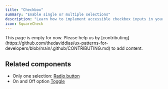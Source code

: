 ```yaml
---
title: "Checkbox"
summary: "Enable single or multiple selections"
description: "Learn how to implement accessible checkbox inputs in your web applications. Discover best practices for multiple selection controls, states handling, and accessibility."
icon: SquareCheck
---
```



<GuidesBanner 
  title="Checkbox vs Radio vs Dropdown?"
  description="Compare selection patterns to make the right choice"
  guidePath="/pattern-guide/input-selection-guide"
/>

<Callout type="warning">
  This page is empty for now. Please help us by
  [contributing](https://github.com/thedaviddias/ux-patterns-for-developers/blob/main/.github/CONTRIBUTING.md)
  to add content.
</Callout>

## Related components

- Only one selection: [Radio button](/patterns/forms/radio)
- On and Off option [Toggle](/patterns/forms/toggle)

